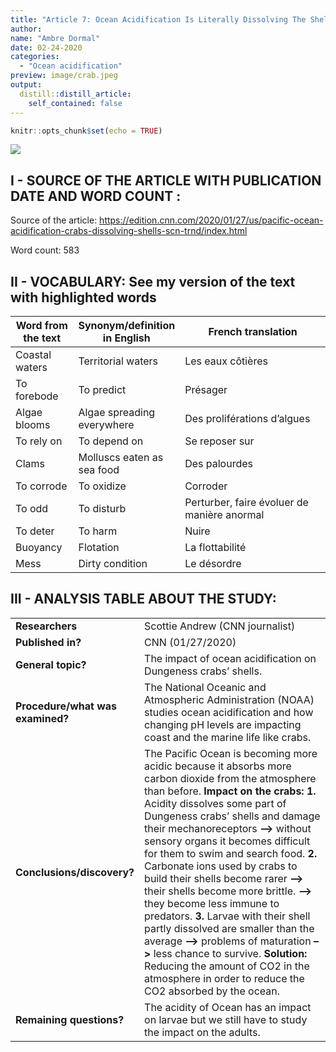 ```yaml
---
title: "Article 7: Ocean Acidification Is Literally Dissolving The Shells Of Dungeness Crabs "
author:
name: "Ambre Dormal"
date: 02-24-2020
categories:
  - "Ocean acidification"
preview: image/crab.jpeg
output:
  distill::distill_article:
    self_contained: false
---
```


```r
knitr::opts_chunk$set(echo = TRUE)
```

![](image/crab3.jpeg)


## I - SOURCE OF THE ARTICLE WITH PUBLICATION DATE AND WORD COUNT : 



Source of the article: <https://edition.cnn.com/2020/01/27/us/pacific-ocean-acidification-crabs-dissolving-shells-scn-trnd/index.html>



Word count: 583



## II - VOCABULARY: See my version of the text with highlighted words 

| Word from the text | Synonym/definition in English | French translation                          |
| ------------------ | ----------------------------- | ------------------------------------------- |
| Coastal waters     | Territorial waters            | Les eaux côtières                           |
| To forebode        | To predict                    | Présager                                    |
| Algae blooms       | Algae spreading everywhere    | Des proliférations d'algues                 |
| To rely on         | To depend on                  | Se reposer sur                              |
| Clams              | Molluscs eaten as sea food    | Des palourdes                               |
| To corrode         | To oxidize                    | Corroder                                    |
| To odd             | To disturb                    | Perturber, faire évoluer de manière anormal |
| To deter           | To harm                       | Nuire                                       |
| Buoyancy           | Flotation                     | La flottabilité                             |
| Mess               | Dirty condition               | Le désordre                                 |

## III - ANALYSIS TABLE ABOUT THE STUDY:


|                              |                                                                     |
| ---------------------------- | ------------------------------------------------------------------- |
| __Researchers__                  |   Scottie Andrew (CNN journalist)  |
| __Published in?__                |  CNN (01/27/2020)       |
| __General topic?__               |  The impact of ocean acidification on Dungeness crabs’ shells.                        |
| __Procedure/what was examined?__ | The National Oceanic and Atmospheric Administration (NOAA) studies ocean acidification and how changing pH levels are impacting coast and the marine life like crabs.
 | __Conclusions/discovery?__       |  The Pacific Ocean is becoming more acidic because it absorbs more carbon dioxide from the atmosphere than before. __Impact on the crabs:__ **1.** Acidity dissolves some part of Dungeness crabs’ shells and damage their mechanoreceptors **-->** without sensory organs it becomes difficult for them to swim and search food. **2.** Carbonate ions used by crabs to build their shells become rarer **-->** their shells become more brittle. **-->** they become less immune to predators. **3.** Larvae with their shell partly dissolved are smaller than the average **-->** problems of maturation **-->** less chance to survive.        **Solution:** Reducing the amount of CO2 in the atmosphere in order to reduce the CO2 absorbed by the ocean.|
| __Remaining questions?__         |The acidity of Ocean has an impact on larvae but we still have to study the impact on the adults.|
